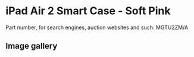 
# iPad Air 2 Smart Case - Soft Pink

Part number, for search engines, auction websites and such: MGTU2ZM/A

## Image gallery

<div style={{ width: "768px" }}>
  <GalleryComponent
    images={[
      {
        original: "/everysource/MGTU2.png",
        thumbnail: "/everypreview/MGTU2.png",
      },
      {
        original: "/everysource/MGTU2_AV1_GOLD.png",
        thumbnail: "/everypreview/MGTU2_AV1_GOLD.png",
      },
      {
        original: "/everysource/MGTU2_AV1_SILVER.png",
        thumbnail: "/everypreview/MGTU2_AV1_SILVER.png",
      },
      {
        original: "/everysource/MGTU2_AV1_SPACE_GRAY.png",
        thumbnail: "/everypreview/MGTU2_AV1_SPACE_GRAY.png",
      },
      {
        original: "/everysource/MGTU2_AV2.png",
        thumbnail: "/everypreview/MGTU2_AV2.png",
      },
      {
        original: "/everysource/MGTU2_AV3.png",
        thumbnail: "/everypreview/MGTU2_AV3.png",
      },
      {
        original: "/everysource/MGTU2_AV4.png",
        thumbnail: "/everypreview/MGTU2_AV4.png",
      },
      {
        original: "/everysource/MGTU2_AV5.png",
        thumbnail: "/everypreview/MGTU2_AV5.png",
      },
      {
        original: "/everysource/MGTU2_AV6.png",
        thumbnail: "/everypreview/MGTU2_AV6.png",
      }
    ]}
  />
</div>
